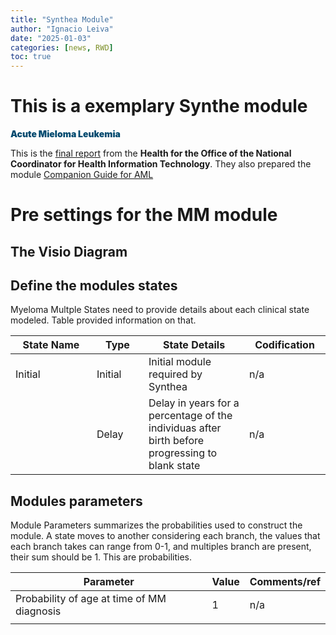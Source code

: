 ```yaml
---
title: "Synthea Module"
author: "Ignacio Leiva"
date: "2025-01-03"
categories: [news, RWD]
toc: true 
---
```


# This is a exemplary Synthe module

<span style="color: #004A6F; font-weight: 900;"> Acute Mieloma Leukemia </span>

This is the [final report](https://heibox.uni-heidelberg.de/f/49d506d7db544a35905f/) from the **Health for the
Office of the National Coordinator for Health Information Technology**. They also prepared the module [Companion Guide for AML](https://heibox.uni-heidelberg.de/f/2a1435a318834be5a7c9/)

# Pre settings for the MM module

## The Visio Diagram
## Define the modules states

Myeloma Multple States need to provide details about each clinical state modeled. Table provided information on that. 


| State Name   | Type    | State Details   | Codification |
|--------------|---------|-----------------|--------------|
| Initial | Initial  | Initial module required by Synthea | n/a     |
|         | Delay  | Delay in years for a percentage of the individuas after birth before progressing to blank state | n/a |

## Modules parameters

Module Parameters summarizes the probabilities used to construct the module. A state moves to another considering each branch, the values that each branch takes can range from 0-1, and multiples branch are present, their sum should be 1. This are probabilities.

| Parameter   | Value    | Comments/ref   |
|--------------|---------|----------------|
| Probability of age at time of MM diagnosis | 1  | n/a | 
|    
